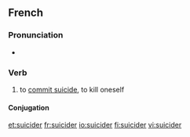 ==French==

===Pronunciation===
* {{audio|Fr-suicider.ogg|Audio}}

===Verb===
{{fr-verb|type=pronominal}}

# {{pronominal|lang=fr}} to [[commit suicide]], to kill oneself

====Conjugation====
{{fr-conj-er-refl-cons|suicid}}

[[et:suicider]]
[[fr:suicider]]
[[io:suicider]]
[[fi:suicider]]
[[vi:suicider]]